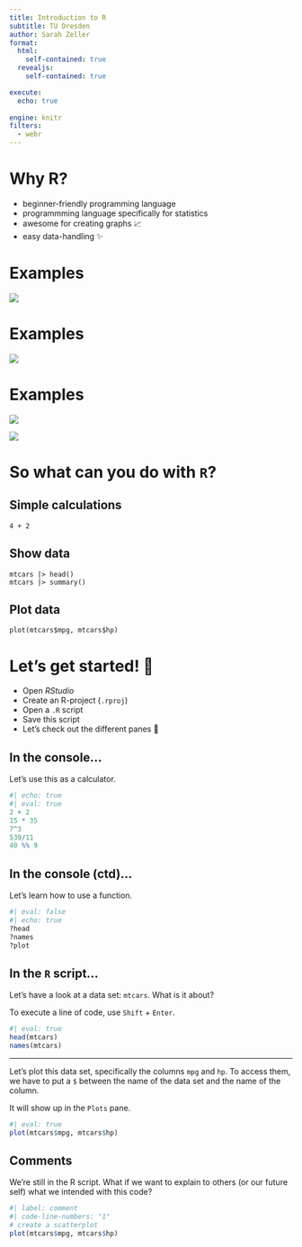 ```yaml
---
title: Introduction to R
subtitle: TU Dresden
author: Sarah Zeller
format: 
  html: 
    self-contained: true
  revealjs:
    self-contained: true

execute:
  echo: true
    
engine: knitr
filters:
  - webr
---
```


# Why R?

-   beginner-friendly programming language
-   programmming language specifically for statistics
-   awesome for creating graphs 📈
-   easy data-handling ✨

# Examples

[![](images/mexico-ryan-hart.jpg)](https://twitter.com/ryanahart/status/1722937635763638390/photo/1)

# Examples

[![](images/nrennie-house-election.png)](https://twitter.com/nrennie35/status/1721845744733192395/photo/1)

# Examples

::: {layout-ncol="2"}
[![](images/penguins-thompson.png)](https://pbs.twimg.com/media/EzFDCiJWQAUfBqn?format=png&name=900x900)



[![](images/pp-eagle-01.png)](https://pbs.twimg.com/media/EeB5CDRXoAIi0R8?format=png&name=900x900)
:::

# So what can you do with `R`?


## Simple calculations

```webr-r
4 + 2
```

## Show data
```webr-r
mtcars |> head()
mtcars |> summary()
```

## Plot data
```webr-r
plot(mtcars$mpg, mtcars$hp)
```


# Let's get started! 🚀

-   Open *RStudio*
-   Create an R-project (`.rproj`)
-   Open a `.R` script
-   Save this script
-   Let's check out the different panes 🔎

## In the console...

Let's use this as a calculator.

```r
#| echo: true
#| eval: true
2 + 2
15 * 35
7^3
539/11
40 %% 9
```
## In the console (ctd)...

Let's learn how to use a function.

```r
#| eval: false
#| echo: true
?head
?names
?plot

```

## In the `R` script...

Let's have a look at a data set: `mtcars`. What is it about?

To execute a line of code, use `Shift` + `Enter`.

```r
#| eval: true
head(mtcars)
names(mtcars)

```

---

Let's plot this data set, specifically the columns `mpg` and `hp`.
To access them, we have to put a `$` between the name of the data set and the name of the column.

It will show up in the `Plots` pane.
```r
#| eval: true
plot(mtcars$mpg, mtcars$hp)

```

## Comments

We're still in the R script.
What if we want to explain to others (or our future self) what we intended with this code?

```r
#| label: comment
#| code-line-numbers: "1"
# create a scatterplot 
plot(mtcars$mpg, mtcars$hp)
```

